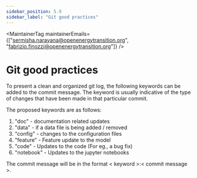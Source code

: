 ```yaml
---
sidebar_position: 5.9
sidebar_label: "Git good practices"
---
```



<MaintainerTag maintainerEmails={["sermisha.narayana@openenergytransition.org", "fabrizio.finozzi@openenergytransition.org"]} />

# Git good practices
<ControlledDocBanner />

To present a clean and organized git log, the following keywords can be added to the commit message. 
The keyword is usually indicative of the type of changes that have been made in that particular commit.

The proposed keywords are as follows:
1. "doc" - documentation related updates
2. "data" - if a data file is being added / removed
3. "config" - changes to the configuration files
4. "feature" - Feature update to the model
5. "code" - Updates to the code (For eg., a bug fix)
6. "notebook" - Updates to the jupyter notebooks

The commit message will be in the format \< keyword >:\< commit message >.